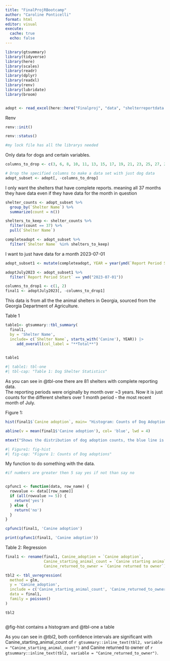 ```yaml
---
title: "FinalProjRBootcamp"
author: "Caroline Ponticelli"
format: html
editor: visual
execute: 
  cache: true
  echo: false
---
```


```r
library(gtsummary)
library(tidyverse)
library(here)
library(scales)
library(readr)
library(dplyr)
library(readxl)
library(renv)
library(lubridate)
library(broom)


adopt <- read_excel(here::here("Finalproj", "data", "shelterreportdata.xlsx"))
```

Renv

```r
renv::init()

renv::status()

#my lock file has all the librarys needed
```

Only data for dogs and certain variables.

```r
columns_to_drop <- c(3, 6, 8, 10, 11, 13, 15, 17, 19, 21, 23, 25, 27, 29, 31, 33, 35)

# Drop the specified columns to make a data set with just dog data
adopt_subset <- adopt[, -columns_to_drop]

```

I only want the shelters that have complete reports. meaning all 37 months they have data even if they have data for the month in question

```r
shelter_counts <- adopt_subset %>%
  group_by(`Shelter Name`) %>%
  summarize(count = n())

shelters_to_keep <- shelter_counts %>%
  filter(count == 37) %>%
  pull(`Shelter Name`)

completeadopt <- adopt_subset %>%
  filter(`Shelter Name` %in% shelters_to_keep)

```

I want to just have data for a month 2023-07-01

```r
adopt_subset1 <- mutate(completeadopt, YEAR = year(ymd(`Report Period Start`)))

adoptJuly2023 <- adopt_subset1 %>%
  filter(`Report Period Start` == ymd("2023-07-01"))

columns_to_drop1 <- c(1, 2)
final1 <- adoptJuly2023[, -columns_to_drop1]

```

This data is from all the the animal shelters in Georgia, sourced from the Georgia Department of Agriculture. 

Table 1

```r

table1<- gtsummary::tbl_summary(
  final1,
  by = 'Shelter Name',
  include= c(`Shelter Name`, starts_with('Canine'), YEAR)) |>
	 add_overall(col_label = "**Total**")
	

table1

#| table1: tbl-one
#| tbl-cap: "Table 1: Dog Shelter Statistics"
```

As you can see in @tbl-one there are 81 shelters with complete reporting data.\
The reporting periods were originally by month over \~3 years. Now it is just counts for the different shelters over 1 month period - the most recent month of July.

Figure 1:

```r
hist(final1$`Canine adoption`, main= "Histogram: Counts of Dog Adoptions")

abline(v = mean(final1$'Canine adoption'), col= 'blue', lwd = 4)

mtext("Shows the distribution of dog adoption counts, the blue line is the MEAN", side = 1, line = 4)

#| Figure1: fig-hist
#| fig-cap: "Figure 1: Counts of Dog adoptions"
```

My function to do something with the data.

```r
#if numbers are greater then 5 say yes if not than say no 


cpfunc1 <- function(data, row_name) {
  rowvalue <- data[[row_name]]
  if (all(rowvalue >= 5)) {
    return('yes')
  } else {
    return('no')
  }
}

cpfunc1(final1, 'Canine adoption')

print(cpfunc1(final1, 'Canine adoption'))
```

Table 2: Regression

```r


final1 <- rename(final1, Canine_adoption = `Canine adoption`,
                 Canine_starting_animal_count = `Canine starting animal count`,
                 Canine_returned_to_owner = `Canine returned to owner`)

tbl2 <- tbl_uvregression(
  method = glm,
  y = 'Canine_adoption',
  include = c('Canine_starting_animal_count', 'Canine_returned_to_owner'),
  data = final1,
  family = poisson()
)

tbl2



```

@fig-hist contains a histogram and @tbl-one a table

As you can see in @tbl2, both confidence intervals are significant with Canine_starting_animal_count of `r gtsummary::inline_text(tbl2, variable = "Canine_starting_animal_count")` and Canine returned to owner of `r gtsummary::inline_text(tbl2, variable = "Canine_returned_to_owner")`. 


